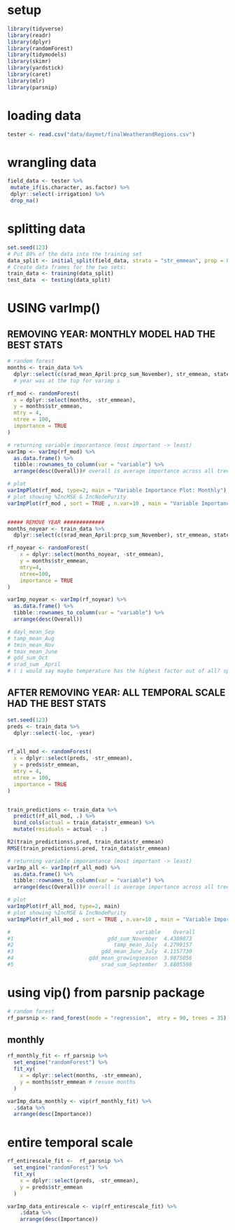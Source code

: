 # setup 
```r
library(tidyverse)
library(readr)
library(dplyr)
library(randomForest)
library(tidymodels)
library(skimr)
library(yardstick)
library(caret)
library(mlr)
library(parsnip)
```

# loading data 
```r
tester <- read.csv("data/daymet/finalWeatherandRegions.csv")
```

# wrangling data
 ```r
 field_data <- tester %>%
  mutate_if(is.character, as.factor) %>%
  dplyr::select(-irrigation) %>%
  drop_na()

```

# splitting data 
```r
set.seed(123)
# Put 80% of the data into the training set 
data_split <- initial_split(field_data, strata = "str_emmean", prop = 0.80)
# Create data frames for the two sets:
train_data <- training(data_split)
test_data  <- testing(data_split) 

```

# USING varImp() 
## REMOVING YEAR: MONTHLY MODEL HAD THE BEST STATS 
```r
# random forest 
months <- train_data %>%
  dplyr::select(c(srad_mean_April:prcp_sum_November), str_emmean, state, region)
  # year was at the top for varimp s

rf_mod <- randomForest(
  x = dplyr::select(months, -str_emmean),
  y = months$str_emmean,
  mtry = 4,
  ntree = 100,
  importance = TRUE
)

# returning variable imporantance (most important -> least)
varImp <- varImp(rf_mod) %>%
  as.data.frame() %>% 
  tibble::rownames_to_column(var = "variable") %>% 
  arrange(desc(Overall))# overall is average importance across all trees 

# plot 
varImpPlot(rf_mod, type=2, main = "Variable Importance Plot: Monthly")
# plot showing %IncMSE & IncNodePurity
varImpPlot(rf_mod , sort = TRUE , n.var=10 , main = "Variable Importance: Monthly" )


##### REMOVE YEAR ############# 
months_noyear <- train_data %>%
  dplyr::select(c(srad_mean_April:prcp_sum_November), str_emmean, state, region)

rf_noyear <- randomForest(
    x = dplyr::select(months_noyear, -str_emmean),
    y = months$str_emmean,
    mtry=4,
    ntree=100,
    importance = TRUE
)

varImp_noyear <- varImp(rf_noyear) %>%
  as.data.frame() %>% 
  tibble::rownames_to_column(var = "variable") %>% 
  arrange(desc(Overall))

# dayl_mean_Sep
# tamp_mean_Aug
# tmin_mean_Nov
# tmax_mean_June
# gdd_sum_Oct
# srad_sum _April 
# ( i would say maybe temperature has the highest factor out of all? specially TAMP)
 ```



## AFTER REMOVING YEAR: ALL TEMPORAL SCALE HAD THE BEST STATS
```r
set.seed(123)
preds <- train_data %>%
  dplyr::select(-loc, -year)


rf_all_mod <- randomForest(
  x = dplyr::select(preds, -str_emmean),
  y = preds$str_emmean,
  mtry = 4,
  ntree = 100,
  importance = TRUE
)


train_predictions <- train_data %>%
  predict(rf_all_mod, .) %>%
  bind_cols(actual = train_data$str_emmean) %>%
  mutate(residuals = actual - .)

R2(train_predictions$.pred, train_data$str_emmean)
RMSE(train_predictions$.pred, train_data$str_emmean)

# returning variable imporantance (most important -> least)
varImp_all <- varImp(rf_all_mod) %>%
  as.data.frame() %>% 
  tibble::rownames_to_column(var = "variable") %>% 
  arrange(desc(Overall))# overall is average importance across all trees 

# plot 
varImpPlot(rf_all_mod, type=2, main)
# plot showing %IncMSE & IncNodePurity
varImpPlot(rf_all_mod , sort = TRUE , n.var=10 , main = "Variable Importance: All Temporal Scales" )

#                                        variable    Overall
#1                              gdd_sum_November  4.4389873
#2                                tamp_mean_July  4.2799157
#3                            gdd_mean_June_July  4.1157730
#4                        gdd_mean_growingseason  3.9875056
#5                            srad_sum_September  3.8805598
```


# using vip() from parsnip package 
```r
# random forest 
rf_parsnip <- rand_forest(mode = "regression",  mtry = 90, trees = 35)
```

## monthly
```r
rf_monthly_fit <- rf_parsnip %>%
  set_engine("randomForest") %>%
  fit_xy(
    x = dplyr::select(months, -str_emmean),
    y = months$str_emmean # resuse months 
  )

varImp_data_monthly <- vip(rf_monthly_fit) %>%
  .$data %>%
  arrange(desc(Importance))

```

# entire temporal scale
```r
rf_entirescale_fit <-  rf_parsnip %>%
  set_engine("randomForest") %>%
  fit_xy(
    x = dplyr::select(preds, -str_emmean),
    y = preds$str_emmean
  )

varImp_data_entirescale <- vip(rf_entirescale_fit) %>%
    .$data %>%
    arrange(desc(Importance))
```


